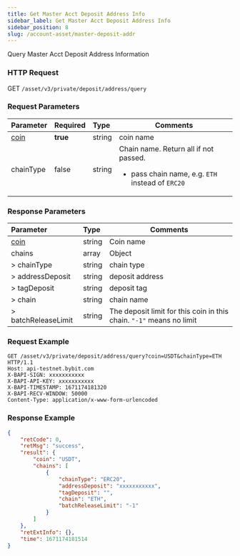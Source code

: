 ```yaml
---
title: Get Master Acct Deposit Address Info
sidebar_label: Get Master Acct Deposit Address Info
sidebar_position: 8
slug: /account-asset/master-deposit-addr
---
```

Query Master Acct Deposit Address Information

### HTTP Request
GET `/asset/v3/private/deposit/address/query`

### Request Parameters
| Parameter | Required | Type | Comments|
|:----- |:-------|:-----|------ |
|[coin](enum#coin) |**true** |string |coin name|
|chainType |false |string |Chain name. Return all if not passed.<ul><li>pass chain name, e.g. `ETH` instead of `ERC20`</li></ul>|

### Response Parameters
| Parameter | Type | Comments|
|:----- |:-----|----- |
|[coin](enum#coin)|string |Coin name |
|chains|array|Object|
|> chainType|string|chain type|
|> addressDeposit|string|deposit address|
|> tagDeposit|string|deposit tag|
|> chain|string|chain name|
|> batchReleaseLimit|string|The deposit limit for this coin in this chain. `"-1"` means no limit|

### Request Example

```http
GET /asset/v3/private/deposit/address/query?coin=USDT&chainType=ETH HTTP/1.1
Host: api-testnet.bybit.com
X-BAPI-SIGN: xxxxxxxxxxx
X-BAPI-API-KEY: xxxxxxxxxxx
X-BAPI-TIMESTAMP: 1671174181320
X-BAPI-RECV-WINDOW: 50000
Content-Type: application/x-www-form-urlencoded
```

### Response Example

```json
{
    "retCode": 0,
    "retMsg": "success",
    "result": {
        "coin": "USDT",
        "chains": [
            {
                "chainType": "ERC20",
                "addressDeposit": "xxxxxxxxxxx",
                "tagDeposit": "",
                "chain": "ETH",
                "batchReleaseLimit": "-1"
            }
        ]
    },
    "retExtInfo": {},
    "time": 1671174181514
}
```
